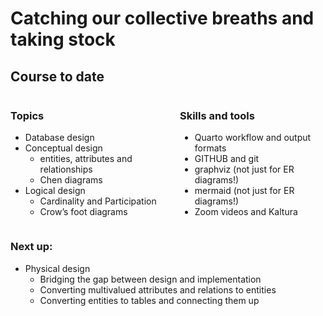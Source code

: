 
# Catching our collective breaths and taking stock

## Course to date

:::: {.columns}

::: {.column}
### Topics

- Database design
- Conceptual design
    * entities, attributes and relationships
    * Chen diagrams
- Logical design
    * Cardinality and Participation
    * Crow's foot diagrams

:::
::: {.column}
### Skills and tools

- Quarto workflow and output formats
- GITHUB and git
- graphviz (not just for ER diagrams!)
- mermaid (not just for ER diagrams!)
- Zoom videos and Kaltura

:::
::::


### Next up:

- Physical design
    * Bridging the gap between design and implementation
    * Converting multivalued attributes and relations to entities
    * Converting entities to tables and connecting them up


